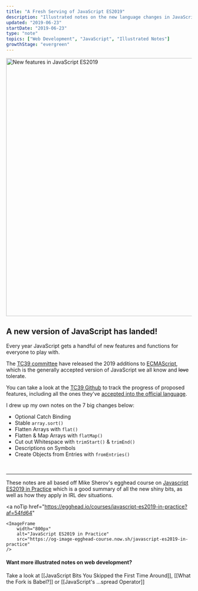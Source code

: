 ```yaml
---
title: "A Fresh Serving of JavaScript ES2019"
description: "Illustrated notes on the new language changes in JavaScript ES2019"
updated: "2019-06-23"
startDate: "2019-06-23"
type: "note"
topics: ["Web Development", "JavaScript", "Illustrated Notes"]
growthStage: "evergreen"
---
```


<img
    width="700px"
    alt="New features in JavaScript ES2019"
    src="https://res.cloudinary.com/dg3gyk0gu/image/upload/c_scale,w_700/v1592262624/maggieappleton.com/egghead-course-notes/es2019/es2019-sketchnotes-Title.png"
/>

## A new version of JavaScript has landed!

Every year JavaScript gets a handful of new features and functions for everyone to play with.

The [TC39 committee](https://tc39.es/) have released the 2019 additions to [ECMAScript](https://www.ecma-international.org/memento/tc39.htm), which is the generally accepted version of JavaScript we all know and ~~love~~ tolerate.

You can take a look at the [TC39 Github](https://github.com/tc39) to track the progress of proposed features, including all the ones they've [accepted into the official language](https://github.com/tc39/proposals/blob/master/finished-proposals.md).

I drew up my own notes on the 7 big changes below:

-   Optional Catch Binding
-   Stable `array.sort()`
-   Flatten Arrays with `flat()`
-   Flatten & Map Arrays with `flatMap()`
-   Cut out Whitespace with `trimStart()` & `trimEnd()`
-   Descriptions on Symbols
-   Create Objects from Entries with `fromEntries()`

<br />

<BasicImage
    width="880px"
    alt="Gifts in the latest language update from the TC39 committee"
    src="https://res.cloudinary.com/dg3gyk0gu/image/upload/v1592262624/maggieappleton.com/egghead-course-notes/es2019/es2019-sketchnotes-Intro.png"
/>

<BasicImage
    width="840px"
    alt="Optional Catch Binding"
    src="https://res.cloudinary.com/dg3gyk0gu/image/upload/v1592262622/maggieappleton.com/egghead-course-notes/es2019/es2019-sketchnotes-1-Optional.png"
/>

<BasicImage
    width="840px"
    alt="Stable array.sort"
    src="https://res.cloudinary.com/dg3gyk0gu/image/upload/v1592262624/maggieappleton.com/egghead-course-notes/es2019/es2019-sketchnotes-2-Stable.png"
/>

<BasicImage
    width="840px"
    alt="Flatten Arrays with flat"
    src="https://res.cloudinary.com/dg3gyk0gu/image/upload/v1592262621/maggieappleton.com/egghead-course-notes/es2019/es2019-sketchnotes-3-Flatten.png"
/>

<BasicImage
    width="840px"
    alt="Flatten & Map Arrays with flatMap"
    src="https://res.cloudinary.com/dg3gyk0gu/image/upload/v1592262623/maggieappleton.com/egghead-course-notes/es2019/es2019-sketchnotes-4-FlatMap.png"
/>

<BasicImage
    width="840px"
    alt="Cut out Whitespace with trimStart & trimEnd"
    src="https://res.cloudinary.com/dg3gyk0gu/image/upload/v1592262619/maggieappleton.com/egghead-course-notes/es2019/es2019-sketchnotes-5-Trim.png"
/>

<BasicImage
    width="840px"
    alt="Descriptions on Symbols"
    src="https://res.cloudinary.com/dg3gyk0gu/image/upload/v1592262622/maggieappleton.com/egghead-course-notes/es2019/es2019-sketchnotes-6-Symbol.png"
/>

<BasicImage
    width="840px"
    alt="Create Objects from Entries with fromEntries"
    src="https://res.cloudinary.com/dg3gyk0gu/image/upload/v1592262623/maggieappleton.com/egghead-course-notes/es2019/es2019-sketchnotes-7-ObjectEntries.png"
/>

---

These notes are all based off Mike Sherov's egghead course on [Javascript ES2019 in Practice](https://egghead.io/courses/javascript-es2019-in-practice?af=54fd64) which is a good summary of all the new shiny bits, as well as how they apply in IRL dev situations.

<a
    noTip
    href="https://egghead.io/courses/javascript-es2019-in-practice?af=54fd64"
>
    <ImageFrame
        width="800px"
        alt="JavaScript ES2019 in Practice"
        src="https://og-image-egghead-course.now.sh/javascript-es2019-in-practice"
    />
</a>

#### Want more illustrated notes on web development?

Take a look at [[JavaScript Bits You Skipped the First Time Around]], [[What the Fork is Babel?]] or [[JavaScript's ...spread Operator]]
